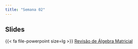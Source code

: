 ```yaml
---
title: "Semana 02"
---
```



## Slides

{{< fa file-powerpoint size=lg >}} [Revisão de Álgebra Matricial](/aulas/revisao_alg_linear/rev_alg_linear.html#/title-slide "Revisão de Álgebra Linear"){aria-label="Revisão de Álgebra Linear"}